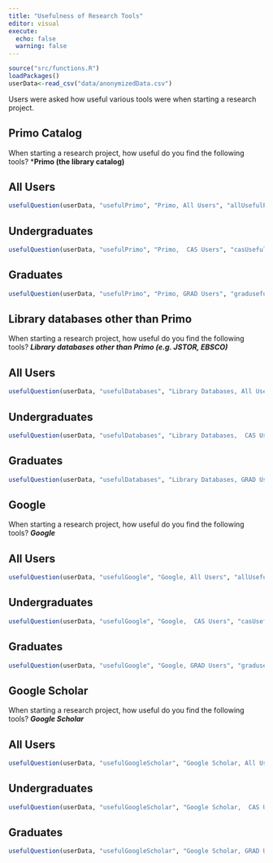 ```yaml
---
title: "Usefulness of Research Tools"
editor: visual
execute:
  echo: false
  warning: false
---
```


```r
source("src/functions.R")
loadPackages()
userData<-read_csv("data/anonymizedData.csv")
```

Users were asked how useful various tools were when starting a research project.

## Primo Catalog

When starting a research project, how useful do you find the following tools? ***Primo (the library catalog)**

::: panel-tabset
## All Users

```r
usefulQuestion(userData, "usefulPrimo", "Primo, All Users", "allUsefulPrimo.jpg", casOnly=FALSE, gradOnly = FALSE)

```

## Undergraduates

```r
usefulQuestion(userData, "usefulPrimo", "Primo,  CAS Users", "casUsefulPrimo.jpg", casOnly=TRUE, gradOnly = FALSE)
```

## Graduates

```r
usefulQuestion(userData, "usefulPrimo", "Primo, GRAD Users", "gradusefulPrimo.jpg", casOnly=FALSE, gradOnly = TRUE)
```
:::


## Library databases other than Primo

When starting a research project, how useful do you find the following tools? ***Library databases other than Primo (e.g. JSTOR, EBSCO)***

::: panel-tabset
## All Users

```r
usefulQuestion(userData, "usefulDatabases", "Library Databases, All Users", "allUsefulDatabases.jpg", casOnly=FALSE, gradOnly = FALSE)

```

## Undergraduates

```r
usefulQuestion(userData, "usefulDatabases", "Library Databases,  CAS Users", "casUsefulDatabases.jpg", casOnly=TRUE, gradOnly = FALSE)
```

## Graduates

```r
usefulQuestion(userData, "usefulDatabases", "Library Databases, GRAD Users", "gradusefulDatabases.jpg", casOnly=FALSE, gradOnly = TRUE)
```
:::


## Google

When starting a research project, how useful do you find the following tools? ***Google***

::: panel-tabset
## All Users

```r
usefulQuestion(userData, "usefulGoogle", "Google, All Users", "allUsefulGoogle.jpg", casOnly=FALSE, gradOnly = FALSE)

```

## Undergraduates

```r
usefulQuestion(userData, "usefulGoogle", "Google,  CAS Users", "casUsefulGoogle.jpg", casOnly=TRUE, gradOnly = FALSE)
```

## Graduates

```r
usefulQuestion(userData, "usefulGoogle", "Google, GRAD Users", "gradusefulGoogle.jpg", casOnly=FALSE, gradOnly = TRUE)
```
:::

## Google Scholar

When starting a research project, how useful do you find the following tools? ***Google Scholar***

::: panel-tabset
## All Users

```r
usefulQuestion(userData, "usefulGoogleScholar", "Google Scholar, All Users", "allUsefulGoogleScholar.jpg", casOnly=FALSE, gradOnly = FALSE)

```

## Undergraduates

```r
usefulQuestion(userData, "usefulGoogleScholar", "Google Scholar,  CAS Users", "casUsefulGoogleScholar.jpg", casOnly=TRUE, gradOnly = FALSE)
```

## Graduates

```r
usefulQuestion(userData, "usefulGoogleScholar", "Google Scholar, GRAD Users", "gradusefulGoogleScholar.jpg", casOnly=FALSE, gradOnly = TRUE)
```
:::

